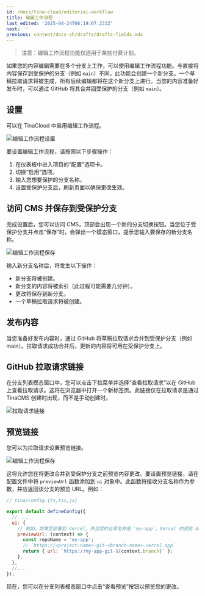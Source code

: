 ```yaml
---
id: /docs/tina-cloud/editorial-workflow
title: 编辑工作流程
last_edited: '2025-04-24T06:19:07.233Z'
next: ''
previous: content/docs-zh/drafts/drafts-fields.mdx
---
```


<Youtube embedSrc="https://www.youtube.com/embed/gYukiULGqGc" />

> 注意：编辑工作流程功能仅适用于某些付费计划。

如果您的内容编辑需要在多个分支上工作，可以使用编辑工作流程功能。与直接将内容保存到受保护的分支（例如 `main`）不同，此功能会创建一个新分支。一个草稿拉取请求将被生成，所有后续编辑都将在这个新分支上进行。当您的内容准备好发布时，可以通过 GitHub 将其合并回受保护的分支（例如 `main`）。

## 设置

可以在 TinaCloud 中启用编辑工作流程。

![编辑工作流程设置](/img/blog/editorial-workflow/enable-editorial-workflow.png)

要设置编辑工作流程，请按照以下步骤操作：

1. 在仪表板中进入项目的“配置”选项卡。
2. 切换“启用”选项。
3. 输入您想要保护的分支名称。
4. 设置受保护分支后，刷新页面以确保更改生效。

## 访问 CMS 并保存到受保护分支

完成设置后，您可以访问 CMS，顶部会出现一个新的分支切换按钮。当您位于受保护分支并点击“保存”时，会弹出一个模态窗口，提示您输入要保存的新分支名称。

![编辑工作流程保存](/img/blog/introducing-editorial-workflow-features-for-your-team/create-branch_bgpgwn.png)

输入新分支名称后，将发生以下操作：

* 新分支将被创建。
* 新分支的内容将被索引（此过程可能需要几分钟）。
* 更改将保存到新分支。
* 一个草稿拉取请求将被创建。

## 发布内容

当您准备好发布内容时，通过 GitHub 将草稿拉取请求合并到受保护分支（例如 main）。拉取请求成功合并后，更新的内容将可用在受保护分支上。

## GitHub 拉取请求链接

在分支列表模态窗口中，您可以点击下拉菜单并选择“查看拉取请求”以在 GitHub 上查看拉取请求。这将在浏览器中打开一个新标签页。此链接仅在拉取请求是通过 TinaCMS 创建时出现，而不是手动创建时。

![拉取请求链接](/img/docs/editorial-workflow/preview-link.png)

## 预览链接

您可以为拉取请求设置预览链接。

![编辑工作流程保存](/img/blog/editorial-workflow/share-btn_xvmxii.png)

这将允许您在将更改合并到受保护分支之前预览内容更改。要设置预览链接，请在配置文件中将 `previewUrl` 函数添加到 `ui` 对象中。此函数将接收分支名称作为参数，并应返回该分支的预览 URL。例如：

```js
// tina/config.{ts,tsx,js}

export default defineConfig({
  // ...
  ui: {
    // 例如，如果您部署到 Vercel，并且您的仓库名称是 'my-app'，Vercel 的预览 URL 将基于分支：
    previewUrl: (context) => {
      const repoName = 'my-app';
      // `https://<project-name>-git-<branch-name>.vercel.app`
      return { url: `https://my-app-git-${context.branch}` };
    },
  },
  //...
});
```

现在，您可以在分支列表模态窗口中点击“查看预览”按钮以预览您的更改。